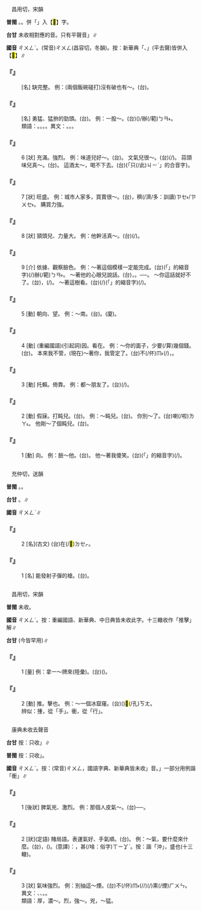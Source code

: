 
=={{ruby|衝|ㄔㄨㄥˋ}}==

　昌用切，宋韻

'''普閩''' {{ruby|(文)|ㄑㄧㆲ˪}}{{ruby|、|ㄑㄧㆲ}}。{{ruby|(白)|ㄑㄧㄥ˪}}。併「{{ruby|衝|ㄔㄨㄥˋ}}」入【<mark>&#xf9cfb;</mark>】字。

'''台甘''' 未收相對應的音。只有平聲音{{ruby|「|ㄑㄧㆲ}}{{ruby|、|ㄐㄧㄥ}}」∥

'''國音''' <rt>ㄔㄨㄥˋ</rt>。(常音)<rt>ㄔㄨㄥ</rt>(昌容切，冬韻)。按：新華典「{{ruby|衝|ㄔㄨㄥˋ}}、{{ruby|沖|ㄔㄨㄥˋ}}」(平去聲)皆併入【<mark>&#xf9cfb;</mark>】∥

    

==='''『{{ruby|衝|ㄔㄨㄥˋ}}{{ruby|口|ㄎㄡˇ}}{{ruby|兒|ㄦ}}』'''===
: [名] 缺完整。 例：(兩個飯碗碰打)沒有破也有～。(台){{ruby|無|ㆠㄜˊ}}{{ruby|破|ㄆㄨㄚ˪}}{{ruby|去|ㄎㄧ˪}}{{ruby|<mark>&#xffaca;</mark>|ㄇㄚ˫}}{{ruby|會|ㄨㆤ˫/ㆤ˫}}{{ruby|有|ㄨ˫}}{{ruby|缺|ㄎㄧㆷ}}。
    

==='''『{{ruby|衝|ㄔㄨㄥˋ}}{{ruby|勁|ㄐㄧㄣˋ}}{{ruby|兒|ㄦ}}』'''===
: [名] 勇猛、猛拚的勁頭。(台){{ruby|拚|ㄅㄧㆩ˪}}{{ruby|勢|ㄙㆤ˪}}。 例：一股～。(台){{ruby|有|ㄨ˫}}({{ruby|有|ㄨ˫}}{{ruby|勢|ㄙㆤ˪}})/{{ruby|氣|ㄎㄨㄧ˪}}{{ruby|力|ㄌㄚㆵ ͘}}{{ruby|丌|ㆤ}}辦(/範)<rt>ㄅㄢ˫</rt>{{ruby|勢|ㄙㆤ˪}}。
:類語：{{ruby|衝|ㄔㄨㄥˋ}}。{{ruby|向|ㄒㄧㄤˋ}}。{{ruby|望|ㄨㄤˋ}}。{{ruby|朝|ㄔㄠˊ}}。異文：{{ruby|衝|ㄔㄨㄥˋ}}。{{ruby|充|ㄔㄨㄥˋ}}。{{ruby|沖|ㄔㄨㄥˋ}}。
:
:
    

==='''『{{ruby|衝|ㄔㄨㄥˋ}}』'''===
:6  [狀] 充滿。強烈。 例：味道兒好～。(台){{ruby|味|ㆠㄧ˫}}{{ruby|真|ㄐㄧㄣ}}{{ruby|強|ㄍㄧㆲˊ}}。 文氣兒很～。(台){{ruby|文|ㆠㄨㄣˊ}}{{ruby|氣|ㄎㄧ˪}}{{ruby|真|ㄐㄧㄣ}}{{ruby|強|ㄍㄧㆲˊ}}(/{{ruby|衝|ㄑㄧㄥ˪}})。 蒜頭味兒真～。(台){{ruby|蒜|ㄙㄨㄢ˪}}{{ruby|頭|ㄊㄠˊ}}{{ruby|味|ㆠㄧ˫}}{{ruby|誠|ㄐㄧㆩˊ}}{{ruby|薟|ㄏㄧㆰ}}。 這酒太～，喝不下去。(台){{ruby|<mark>&#xffacb;</mark>|ㄗㆤ}}{「只(/此)<rt>ㄐㄧˋ</rt>{{ruby|個|ㆤˊ}}」的合音字}{{ruby|酒|ㄐㄧㄨˋ}}{{ruby|傷|ㄒㄧㆫ/ㄒㄧㆧ}}{{ruby|強|ㄍㄧㆲˊ}}{{ruby|會|ㄨㆤ˫/ㆤ˫}}{{ruby|衝|ㄑㄧㄥ˪}}{{ruby|鼻|ㄆㆪ˫}}{{ruby|<mark>&#xffbf1;</mark>|ㄌㄧㆬ}}{{ruby|<mark>&#xffa45;</mark>|ㆠㆤ˫/ㆠㄨㆤ˫}}{{ruby|落|ㄌㄜㆷ ͘}}{{ruby|去|·ㄎㄧ˪}}。
    

==='''『{{ruby|衝|ㄔㄨㄥˋ}}』'''===
:7  [狀] 旺盛。 例：城市人家多，買賣很～。(台){{ruby|大|ㄉㄨㄚ˫}}{{ruby|街|ㄍㄨㆤ/ㄍㆤ}}{{ruby|市|ㄑㄧ˫}}，{{ruby|人|ㆢㄧㄣˊ/ㄌㄧㄣˊ}}{{ruby|口|ㄎㄠˋ}}穧(/濟/多：訓讀)<rt>ㄗㆤ˫/ㄗㄨㆤ˫</rt>{{ruby|生|ㄒㄧㄥ}}{{ruby|理|ㄌㄧˋ}}{{ruby|真|ㄐㄧㄣ}}{{ruby|好|ㄏㄜˋ}}。 購買力強。
    

==='''『{{ruby|衝|ㄔㄨㄥˋ}}』'''===
:8  [狀] 頸頭兒、力量大。 例：他幹活真～。(台){{ruby|伊|ㄧ}}{{ruby|做|ㄗㄨㆤ˪/ㄗㄜ˪}}{{ruby|工|ㄎㄤ}}{{ruby|課|ㄎㆤ˪/ㄎㄨㆤ˪}}{{ruby|真|ㄐㄧㄣ}}{{ruby|拚|ㄅㄧㆩ˪}}{{ruby|勢|ㄙㆤ˪}}(/{{ruby|肯|ㄎㄧㄥˋ}}{{ruby|下|ㄏㆤ˫}}{{ruby|氣|ㄎㄨㄧ˪}}{{ruby|力|ㄌㄚㆵ ͘}})。
    

==='''『{{ruby|衝|ㄔㄨㄥˋ}}』'''===
:9  [介] 依據、觀察臉色。 例：～著這個模樣一定能完成。(台){{ruby|看|ㄎㄨㆩ˪}}{{ruby|<mark>&#xffb50;</mark>|ㄐㄧㆵ}}(「{{ruby|此|ㄐㄧˋ}}{{ruby|一|ㄐㄧㆵ ͘}}」的縮音字)(/{{ruby|此|ㄐㄧㆵ}}){{ruby|個|ㆤˊ}}辦(/範)<rt>ㄅㄢ˫</rt>{{ruby|勢|ㄙㆤ˪}}{{ruby|一|ㄧㆵ}}{{ruby|定|ㄉㄧㄥ˫}}{{ruby|會|ㆤ˫}}{{ruby|完|ㄨㄢˊ}}{{ruby|成|ㄒㄧㄥˊ}}。 ～著他的心眼兒說話。(台){{ruby|看|ㄎㄨㆩ˪}}{{ruby|伊|ㄧ}}{{ruby|丌|ㆤ}}{{ruby|心|ㄒㄧㆬ}}{{ruby|意|ㄧ˪}}{{ruby|如|ㆢㄧˊ/ㄌㄨˊ}}{{ruby|何|ㄏㄜˊ}}，{{ruby|即|ㄐㄧㄚㆷ}}{{ruby|講|ㄍㆲˋ}}{{ruby|→|ㄍㆲ}}{{ruby|話|ㄨㆤ˫}}。──{{ruby|<mark>&#xffb58;</mark>|ㆣㄧㄚㆷ ͘}}{{ruby|順|ㄙㄨㄣ˫}}{{ruby|風|ㄏㆲ}}{{ruby|旗|ㄍㄧˊ}}。 ～你這話就好不了。(台){{ruby|若|ㄋㄚ˫}}{{ruby|照|ㄐㄧㄠ˪}}{{ruby|汝|ㄌㄨˋ/ㄌㄧˋ}}{{ruby|此|ㄐㄧˋ}}{{ruby|句|ㄍㄨ˪}}{{ruby|話|ㄨㆤ˫}}，{{ruby|著|ㄉㄧㄜㆷ}}(/{{ruby|都|ㄉㄜ˫}}){{ruby|是|ㄉㄜ}}{{ruby|<mark>&#xffa45;</mark>|ㆠㆤ˫/ㆠㄨㆤ˫}}{{ruby|<mark>&#xffadf;</mark>|ㄉㄤ˪}}{{ruby|好|ㄏㄜˋ}}。 ～著這樹看。(台){{ruby|看|ㄎㄨㆩ˪}}{{ruby|對|ㄉㄨㄧ˪}}(/{{ruby|向|ㄏㄧㆲ˪}}){{ruby|<mark>&#xffb50;</mark>|ㄐㄧㆵ}}(「{{ruby|此|ㄐㄧˋ}}{{ruby|一|ㄐㄧㆵ ͘}}」的縮音字)(/{{ruby|此|ㄐㄧㆵ}}){{ruby|欉|ㄗㄤˊ}}{{ruby|樹|ㄑㄧㄨ˫}}{{ruby|仔|ㄚ}}{{ruby|來|ㄌㄞˊ}}。
    

==='''『{{ruby|衝|ㄔㄨㄥˋ}}』'''===
:5  [動] 朝向、望。 例：～南。(台){{ruby|向|ㆭ˪}}{{ruby|南|ㄌㆰˊ}}。(廈){{ruby|衝|ㄑㄧㄥ˪}}{{ruby|南|ㄌㆰˊ}}。
    

==='''『{{ruby|衝|ㄔㄨㄥˋ}}』'''===
:4  [動] (重編國語)(引起詞)因。看在。 例：～你的面子，少要(/算)幾個錢。(台){{ruby|看|ㄎㄨㆩ˪}}{{ruby|著|ㄉㄧㄜㆷ ͘}}{{ruby|汝|ㄌㄧˋ}}{{ruby|丌|ㆤ}}{{ruby|面|ㆠㄧㄣ˫}}{{ruby|減|ㄍㄧㆰˋ}}{{ruby|提|ㄊㆤㆷ}}{{ruby|幾|ㄍㄨㄧˋ}}{{ruby|個|ㆤˊ}}{{ruby|錢|ㄐㆪˊ}}{{ruby|仔|ㄚ}}。 本來我不管，(現在)～著你，我管定了。(台){{ruby|本|ㄅㄨㄣˋ}}{{ruby|來|ㄌㄞˊ}}{{ruby|我|ㆣㄨㄚˋ}}不(/伓)<rt>ㆬ˫</rt>{{ruby|管|ㄍㄨㄢˋ}}(/{{ruby|不|ㆬ˫}}{{ruby|插|ㄘㄚㆴ}})，{{ruby|看|ㄎㄨㆩ˪}}{{ruby|著|ㄉㄧㄜㆷ ͘}}{{ruby|汝|ㄌㄧˋ}}{{ruby|丌|ㆤ}}{{ruby|面|ㆠㄧㄣ˫}}{{ruby|上|ㄒㄧㆲ˫}}{{ruby|的|ㄉㄧㆤㆶ}}{{ruby|確|ㄎㄚㆶ}}{{ruby|<mark>&#xffa49;</mark>|ㆠㆤㆷ/ㆠㄨㆤㆷ ͘}}{{ruby|插|ㄘㄚㆴ}}{{ruby|到|ㄍㄠ˪}}{{ruby|底|ㄉㄨㆤˋ/ㄉㆤˋ}}。
    

==='''『{{ruby|衝|ㄔㄨㄥˋ}}』'''===
:3  [動] 托賴。倚靠。 例：都～朋友了。(台){{ruby|攏|ㄌㆲˋ}}{{ruby|是|ㄒㄧ˫}}{{ruby|靠|ㄎㄜ˪}}{{ruby|朋|ㄅㄧㄥˊ}}{{ruby|友|ㄧㄨˋ}}{{ruby|丌|ㆤ}}{{ruby|贊|ㄗㄢ˪}}{{ruby|助|ㄗㆦ˫}}(/{{ruby|致|ㄉㄧ˪}}{{ruby|蔭|ㄧㆬ˪}})。
    

==='''『{{ruby|衝|ㄔㄨㄥˋ}}』'''===
:2  [動] 假寐。打盹兒。(台){{ruby|<mark>&#xf924a;</mark>|ㄉㄨㆷ}}{{ruby|龜|ㄍㄨ}}。 例：～盹兒。(台){{ruby|啄|ㄉㆦㆶ}}{{ruby|龜|ㄍㄨ}}。 你別～了。(台){{ruby|汝|ㄌㄧˋ}}{{ruby|<mark>&#xffb49;</mark>|ㄇㄞ˪}}{{ruby|<mark>&#xf924a;</mark>|ㄉㄨㆷ}}{{ruby|居|ㄍㄨ}}喇(/啦)<rt>ㄌㄚ˪</rt>。 他剛～了個盹兒。(台){{ruby|伊|ㄧ}}{{ruby|頭|ㄊㄠˊ}}{{ruby|久|ㄍㄨˋ}}{{ruby|仔|ㄚ}}{{ruby|有|ㄨ˫}}{{ruby|<mark>&#xf924a;</mark>|ㄉㄨㆷ}}{{ruby|眠|ㆠㄧㄣˊ}}。
:
    

==='''『{{ruby|衝|ㄔㄨㄥˋ}}』'''===
:1  [動] 向。 例：臉～他。(台){{ruby|面|ㆠㄧㄣ˫}}{{ruby|向|ㆭ˪}}{{ruby|伊|ㄧ}}。 他～著我傻笑。(台){{ruby|伊|ㄧ}}{{ruby|向|ㄏㄧㆲ˪}}{{ruby|我|ㆣㄨㄚˋ}}{{ruby|<mark>&#xffb50;</mark>|ㄐㄧㆵ}}(「{{ruby|此|ㄐㄧ}}{{ruby|一|ㄐㄧㆵ ͘}}」的縮音字)(/{{ruby|此|ㄐㄧㆵ}}){{ruby|爿|ㄅㄧㄥˊ}}{{ruby|悾|ㄎㆲ}}{{ruby|憨|ㄎㆰ˪}}{{ruby|笑|ㄑㄧㄜ˪}}。
    

=={{ruby|銃|ㄔㄨㄥˋ}}==

　充仲切，送韻

'''普閩''' {{ruby|(文)|ㄑㄧㆲ˪}}。{{ruby|(白)|ㄑㄧㄥ˪}}。

'''台甘''' {{ruby|(文)|ㄑㄧㆲ˪}}。{{ruby|(語)|ㄑㄧㄥ˪}}∥

'''國音''' <rt>ㄔㄨㄥˋ</rt>∥

    

==='''『{{ruby|銃|ㄔㄨㄥˋ}}』'''===
:2  [名](古文) (台){{ruby|斧|ㄅㆦˋ}}{{ruby|頭|ㄊㄠˊ}}在(/<mark>&#xf9549;</mark>)<rt>ㄉㆤㆷ</rt>{{ruby|鬥|ㄉㄠ˪}}{{ruby|柄|ㄅㆥ˪}}{{ruby|丌|ㆤ}}{{ruby|空|ㄎㄤ}}。
    

==='''『{{ruby|銃|ㄔㄨㄥˋ}}』'''===
:1  [名] 能發射子彈的槍。(台){{ruby|銃|ㄑㄧㄥ˪}}。
    

=={{ruby|揰|ㄔㄨㄥˋ}}==

　昌用切，宋韻

'''普閩''' 未收。

'''國音''' <rt>ㄔㄨㄥˋ</rt>。按：重編國語、新華典、中日典皆未收此字。十三轍收作「推擊」解∥

'''台甘''' {{ruby|(文)|ㄑㄧㆲ˪}}{{ruby|、|ㄉㄧㆲ˫}}(今皆罕用)∥

    

==='''『{{ruby|揰|ㄔㄨㄥˋ}}』'''===
:1  [量]  例：拿一～牌來(陸彙)。(台){{ruby|提|ㄊㆤˊ}}{{ruby|一|ㄐㄧㆵ ͘}}{{ruby|副|ㄏㄨ˪}}({{ruby|/|ㄘㆦㆶ/ㄊㆲ˫}}){{ruby|牌|ㄅㄞˊ}}{{ruby|仔|ㄚ}}{{ruby|來|ㄌㄞˊ}}。
    

==='''『{{ruby|揰|ㄔㄨㄥˋ}}』'''===
:2  [動] 推。擊也。 例：～一個冰窟窿。(台)({{ruby|在|ㄗㄞ˫}}{{ruby|堅|ㄍㄧㄢ}}{{ruby|冰|ㄅㄧㄥ}}{{ruby|丌|ㆤ}}{{ruby|池|ㄉㄧˊ}}{{ruby|塘|ㄉㆲˊ}}){{ruby|鑿|ㄘㄚㆶ ͘}}{{ruby|一|ㄐㄧㆵ ͘}}{{ruby|個|ㆤˊ}}{{ruby|冰|ㄅㄧㄥ}}<mark>&#xf9065;</mark>(/孔)<rt>ㄎㄤ</rt>。
:辨似：揰，從「手」。衝，從「行」。
:
    

=={{ruby|充|ㄔㄨㄥˋ}}==

　康典未收去聲音

'''台甘''' 按：只收{{ruby|「|ㄑㄧㆲ}}」∥

'''普閩''' 按：只收{{ruby|「|ㄑㄧㆲ}}」。

'''國音''' <rt>ㄔㄨㄥˋ</rt>。按：(常音)<rt>ㄔㄨㄥ</rt>，國語字典、新華典皆未收{{ruby|「|ㄔㄨㄥˋ}}」音。{{ruby|「|ㄔㄨㄥˋ}}」一部分用例諧「衝」∥

    

==='''『{{ruby|充|ㄔㄨㄥˋ}}』'''===
:1  [後狀] 脾氣兇、激烈。 例：那個人皮氣～。(台){{ruby|<mark>&#xf8fbe;</mark>|ㄏㄧㆵ}}{{ruby|個|ㆤˊ}}{{ruby|人|ㄌㄤˊ}}{{ruby|鼻|ㄆㆪ˫}}{{ruby|氣|ㄎㄧ˪}}{{ruby|<mark>&#xffb4e;</mark>|ㆠㄞˋ}}──{{ruby|磕|ㄎㄚㆴ ͘}}{{ruby|一|ㄐㄧㆵ ͘}}{{ruby|著|ㄉㄧㄜㆷ ͘}}{{ruby|都|ㄉㄜ˫}}{{ruby|歹|ㄆㆮˋ}}{{ruby|歹|ㄆㆮˋ}}{{ruby|叫|ㄍㄧㄜ˪}}。
    

==='''『{{ruby|充|ㄔㄨㄥˋ}}』'''===
:2  [狀](定語) 賭局語。表運氣好、手氣順。(台){{ruby|跋|ㄅㄨㄚㆷ ͘}}{{ruby|牌|ㄅㄞˊ}}{{ruby|好|ㄏㄜˋ}}{{ruby|手|ㄑㄧㄨˋ}}{{ruby|勢|ㄙㆤ˪}}。 例：～{{ruby|手|ㄕㄡˇ}}氣，要什麼來什麼。(台){{ruby|好|ㄏㄜˋ}}{{ruby|手|ㄑㄧㄨˋ}}{{ruby|勢|ㄙㆤ˪}}，({{ruby|心|ㄒㄧㆬ}}{{ruby|內|ㄌㄞ˫}}){{ruby|愛|ㄞ˪}}{{ruby|底|ㄉㄜˋ}}{{ruby|位|ㄨㄧ˫}}{{ruby|一|ㄐㄧㆵ ͘}}{{ruby|枝|ㄍㄧ}}{{ruby|牌|ㄅㄞˊ}}{{ruby|<mark>&#xf8fbe;</mark>|ㄏㄧㆵ}}{{ruby|枝|ㄍㄧ}}{{ruby|著|ㄉㄧㄜㆷ ͘}}{{ruby|來|ㄌㄞˊ}}。(意譯)：{{ruby|手|ㄑㄧㄨˋ}}{{ruby|勢|ㄙㆤ˪}}{{ruby|好|ㄏㄜˋ}}，{{ruby|想|ㄒㄧㆧ˫/ㄒㄧㆫ˫}}{{ruby|愛|ㄞ˪}}甚(/啥：俗字)<rt>ㄒㄧㆩˋ</rt>{{ruby|物|ㄇㆭㆷ ͘/ㄇㄧㆷ ͘}}{{ruby|牌|ㄅㄞˊ}}{{ruby|隨|ㄙㄨㄧˊ}}{{ruby|時|ㄒㄧˊ}}{{ruby|出|ㄘㄨㆵ}}{{ruby|現|ㄏㄧㄢ˫}}{{ruby|來|·ㄌㄞˊ}}。按：諧「沖」，盛也(十三轍)。
    

==='''『{{ruby|充|ㄔㄨㄥˋ}}』'''===
:3  [狀] 氣味強烈。 例：別抽這～煙。(台)不(/伓)<rt>ㆬ˫</rt>{{ruby|通|ㄊㄤ}}{{ruby|食|ㄐㄧㄚㆷ ͘}}(/{{ruby|吸|ㄙㄨㆷ}}/{{ruby|嗍|ㄙㄨㆷ}}){{ruby|<mark>&#xf9075;</mark>|ㄏㄧㄚㆷ}}{{ruby|恁|ㄌㄧㄣ˪}}{{ruby|厚|ㄍㄠ˫}}(/{{ruby|蘞|ㄏㄧㆰ}}){{ruby|丌|ㆤ}}熏(/煙)<rt>ㄏㄨㄣ</rt>。 異文：{{ruby|充|ㄔㄨㄥˋ}}、{{ruby|沖|ㄔㄨㄥˋ}}、{{ruby|衝|ㄔㄨㄥˋ}}。{{ruby|揰|ㄔㄨㄥˋ}}。
:類語：厚，濃～。烈，強～。兇，～猛。
:
    
